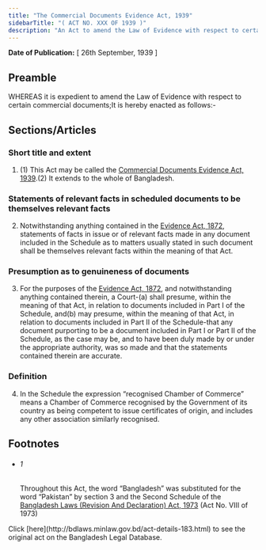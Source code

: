 ```yaml
---
title: "The Commercial Documents Evidence Act, 1939"
sidebarTitle: "( ACT NO. XXX OF 1939 )"
description: "An Act to amend the Law of Evidence with respect to certain commercial documents. 1♣"
---
```


**Date of Publication:** [ 26th September, 1939 ]

## Preamble

WHEREAS it is expedient to amend the Law of Evidence with respect to certain commercial documents;It is hereby enacted as follows:-

## Sections/Articles

### Short title and extent

1. (1) This Act may be called the [Commercial Documents Evidence Act, 1939](/laws/act-183 "Commercial Documents Evidence Act, 1939").(2) It extends to the whole of Bangladesh.

### Statements of relevant facts in scheduled documents to be themselves relevant facts

2. Notwithstanding anything contained in the [Evidence Act, 1872](/laws/act-24 "Evidence Act, 1872"), statements of facts in issue or of relevant facts made in any document included in the Schedule as to matters usually stated in such document shall be themselves relevant facts within the meaning of that Act.

### Presumption as to genuineness of documents

3. For the purposes of the [Evidence Act, 1872](/laws/act-24 "Evidence Act, 1872"), and notwithstanding anything contained therein, a Court-(a) shall presume, within the meaning of that Act, in relation to documents included in Part I of the Schedule, and(b) may presume, within the meaning of that Act, in relation to documents included in Part II of the Schedule-that any document purporting to be a document included in Part I or Part II of the Schedule, as the case may be, and to have been duly made by or under the appropriate authority, was so made and that the statements contained therein are accurate.

### Definition

4. In the Schedule the expression “recognised Chamber of Commerce” means a Chamber of Commerce recognised by the Government of its country as being competent to issue certificates of origin, and includes any other association similarly recognised.

## Footnotes

- ###### 1

  Throughout this Act, the word “Bangladesh” was substituted for the word “Pakistan” by section 3 and the Second Schedule of the [Bangladesh Laws (Revision And Declaration) Act, 1973](/laws/act-430 "Bangladesh Laws (Revision And Declaration) Act, 1973") (Act No. VIII of 1973)

<Note>
  Click [here](http://bdlaws.minlaw.gov.bd/act-details-183.html) to see the original act on the Bangladesh Legal Database.
</Note>
